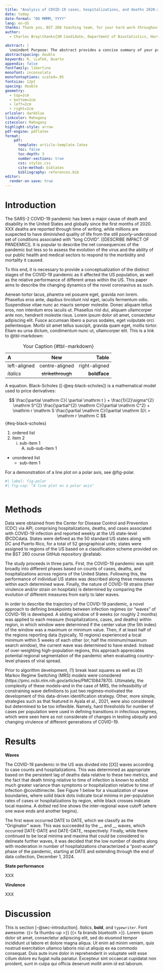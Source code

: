 ```yaml
---
title: "Analysis of COVID-19 cases, hospitalizations, and deaths 2020-2024"
date: today
date-format: "DD MMMM, YYYY"
lang: en-US
thanks: Thank you, BST 260 teaching team, for your hard work throughout the semester. 
author: 
  - Charles Bray\thanks{SM Candidate, Department of Biostatistics, Harvard TH Chan School of Public Health, \href{mailto:bray@hcp.med.harvard.edu}{\texttt{bray@hcp.med.harvard.edu}}}

abstract: |
  \noindent Purpose: The abstract provides a concise summary of your project, including its objectives, key findings, and significance. Write this section last, after completing all other sections, to accurately reflect your project’s focus and main results. Guidelines: Limit this section to 150-200 words. Briefly outline the purpose of your study, the approach you used, and the primary results and conclusions. The abstract should be clear, succinct, and give readers an immediate understanding of what your project entails.
abstractspacing: double
keywords: R, \LaTeX, Quarto
appendix: false
fontfamily: libertine
monofont: inconsolata
monofontoptions: scaled=.95
fontsize: 12pt
spacing: double
geometry: 
  - top=2cm
  - bottom=2cm
  - left=2cm
  - right=2cm
urlcolor: darkblue
linkcolor: Mahogany
citecolor: Mahogany
highlight-style: arrow
pdf-engine: pdflatex
format: 
    pdf:
      template: article-template.latex
      toc: false
      toc-depth: 3
      number-sections: true
      css: styles.css
      cite-method: biblatex
      bibliography: references.bib
editor:
  render-on-save: true
---
```


\newpage

# Introduction {#sec-introduction}

The SARS-2 COVID-19 pandemic has been a major cause of death and disability in the United States and globally since the first months of 2020. XXX deaths are reported through time of writing, while millions are suspected to have diminished quality of life from the still poorly-understood set of conditions associated with "long COVID". \[\[DESCRIBE IMPACT OF PANDEMIC\]\]. It is popular to describe the net consequences of the pandemic but less so to assess the evolution of the virus and the ability of our public health and medical sectors to respond to the morbidity and mortality it caused.

To this end, it is necessary to provide a conceptualization of the distinct stages of the COVID-19 pandemic as it affected the US population, as well as the relative performance of different areas within the US. This paper aims to describe the changing dynamics of the novel coronavirus as such.

Aenean tortor lacus, pharetra vel posuere eget, gravida non lorem. Phasellus eros ante, dapibus tincidunt nisl eget, iaculis fermentum odio. Suspendisse vitae nunc ac mauris semper molestie. Donec aliquam tellus eros, non interdum eros iaculis ut. Phasellus nisl dui, aliquam ullamcorper ante non, hendrerit molestie risus. Lorem ipsum dolor sit amet, consectetur adipiscing elit. Fusce accumsan libero a purus sodales, eget vulputate orci pellentesque. Morbi sit amet tellus suscipit, gravida quam eget, mollis tortor. Etiam eu urna dictum, condimentum nunc ut, ullamcorper elit. This is a link to @tbl-markdown:

| A            |        New        |         Table |
|:-------------|:-----------------:|--------------:|
| left-aligned |  centre-aligned   | right-aligned |
| *italics*    | ~~strikethrough~~ |  **boldface** |

: Your Caption {#tbl-markdown}

A \LaTeX \hspace{.01cm} equation. Black-Scholes ([-@eq-black-scholes]) is a mathematical model used to price derivatives:

$$
\frac{\partial \mathrm C}{ \partial \mathrm t } + \frac{1}{2}\sigma^{2} \mathrm S^{2}
\frac{\partial^{2} \mathrm C}{\partial \mathrm C^2}
  + \mathrm r \mathrm S \frac{\partial \mathrm C}{\partial \mathrm S}\ =
  \mathrm r \mathrm C 
$$ {#eq-black-scholes}

1.  ordered list
2.  item 2
    i)  sub-item 1
        A.  sub-sub-item 1

-   unordered list
    -   sub-item 1

For a demonstration of a line plot on a polar axis, see @fig-polar.

```r
#| label: fig-polar
#| fig-cap: "A line plot on a polar axis"



```

\newpage

# Methods {#sec-methods}

Data were obtained from the Center for Disease Control and Prevention (CDC) via API, comprising hospitalizations, deaths, and cases associated with COVID-19 infection and reported weekly at the US state-level @CDCdata. States were defined as the 50 standard US states along with DC and Puerto Rico, for a total of 52 geographical units; states were assigned to regions of the US based on a classification scheme provided on the BST 260 course GitHub repository @rafalab.

The study proceeds in three parts. First, the COVID-19 pandemic was split broadly into different phases based on counts of cases, deaths, and hospitalizations across regions of the United States. Following this, the performance of individual US states was described along these measures within each determined wave. Finally, the nature of COVID-19 strains (their virulence and/or strain on hospitals) is determined by comparing the evolution of different measures from early to later waves.

In order to describe the trajectory of the COVID-19 pandemic, a novel approach to defining breakpoints between infection regimes (or "waves" of COVID-19) is developed. A sliding window of 9 weeks (or roughly 2 months) was applied to each measure (hospitalizations, cases, and deaths) within region, in which window were determined if the center value (the 5th index) of the window was a maximum or minimum value. Then, if at least half of the regions reporting data (typically, 10 regions) experienced a local minimum within 5 weeks of each other (or, half the minimum/maximum search window), the current wave was determined to have ended. Instead of over-weighting high-population regions, this approach appreciates potential regional segmentation of the pandemic when evaluating country-level phases of viral spread.

Prior to algorithm development, (1) break least squares as well as (2) Markov Regime Switching (MRS) models were considered (https://pmc.ncbi.nlm.nih.gov/articles/PMC10847870). Ultimately, the complexity of these models–and in the case of MRS, the infeasibility of constraining wave definitions to just two regimes–motivated the development of this data-driven identification strategy. Other, more simple, strategies such as that featured in Ayala et al., 2021, were also considered but determined to be too inflexible. Namely, hard thresholds for number of cases per population were used in defining transitions in infectious regimes, which were seen here as not considerate of changes in testing ubiquity and changing virulence of different generations of COVID-19.

# Results {#sec-results}

**Waves**

The COVID-19 pandemic in the US was divided into \[\[X\]\] waves according to case counts and hospitalizations. This was determined as appropriate based on the persistent lag of deaths data relative to these two metrics, and the fact that death timing relative to time of infection is known to exhibit much greater variance than symptoms or hospitalization relative to time of infection @covidtimecite. See Figure 1 below for a visualization of wave boundaries, where solid black dots indicate local minima in per-population rates of cases or hospitalizations by region, while black crosses indicate local maxima. A dotted red line shows the inter-regional wave cutoff (where one wave ends and another begins).

The first wave occurred DATE to DATE, which we classify as the "Originator" wave. This was succeeded by the \_\_ and \_\_ waves, which occurred DATE-DATE and DATE-DATE, respectively. Finally, while there continued to be local minima and maxima that could be considered to delineate further waves, it was decided that the low number of deaths along with moderation in number of hospitalizations characterized a "post-acute" phase of the pandemic, starting at DATE and extending through the end of data collection, December 1, 2024.

**State performance**

XXX

**Virulence**

XXX

# Discussion {#sec-discussion}

This is section [-@sec-introduction]. *Italics*, **bold**, and `typewriter`. Font awesome: {{< fa thumbs-up >}} {{< fa brands bluetooth >}}. Lorem ipsum dolor sit amet, consectetur adipiscing elit, sed do eiusmod tempor incididunt ut labore et dolore magna aliqua. Ut enim ad minim veniam, quis nostrud exercitation ullamco laboris nisi ut aliquip ex ea commodo consequat. Duis aute irure dolor in reprehenderit in voluptate velit esse cillum dolore eu fugiat nulla pariatur. Excepteur sint occaecat cupidatat non proident, sunt in culpa qui officia deserunt mollit anim id est laborum.
